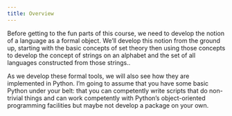 ```yaml
---
title: Overview
---
```


Before getting to the fun parts of this course, we need to develop the notion of a language as a formal object. We'll develop this notion from the ground up, starting with the basic concepts of set theory then using those concepts to develop the concept of strings on an alphabet and the set of all languages constructed from those strings..

As we develop these formal tools, we will also see how they are implemented in Python. I'm going to assume that you have some basic Python under your belt: that you can competently write scripts that do non-trivial things and can work competently with Python's object-oriented programming facilities but maybe not develop a package on your own.